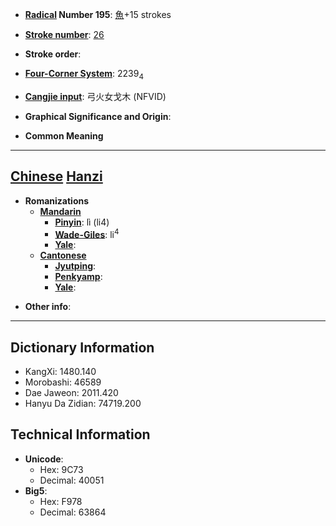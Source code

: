 * '''[[Wiktionary:Chinese radical index| Radical]] Number 195''': [[Wiktionary:Chinese radical index 魚|魚]]+15 strokes

* '''[[Wiktionary:Chinese total strokes index|Stroke number]]''': [[Wiktionary:Chinese total strokes index 26|26]]

* '''Stroke order''': 

* '''[[Wiktionary:Chinese four corner index|Four-Corner System]]''': 2239<sub>4</sub>

* '''[[Wiktionary:Chinese Cangjie index|Cangjie input]]''': 弓火女戈木 (NFVID)

* '''Graphical Significance and Origin''': 

* '''Common Meaning'''

----

== [[Chinese]] [[Hanzi]] ==

* '''Romanizations'''
** '''[[Mandarin]]'''
*** '''[[Pinyin]]''': lì (li4)
*** '''[[Wade-Giles]]''': li<sup>4</sup>
*** '''[[Yale]]''': 
** '''[[Cantonese]]'''
*** '''[[Jyutping]]''':
*** '''[[Penkyamp]]''': 
*** '''[[Yale]]''': 

* '''Other info''': 

----

== Dictionary Information ==

* KangXi: 1480.140
* Morobashi: 46589
* Dae Jaweon: 2011.420
* Hanyu Da Zidian: 74719.200

== Technical Information ==

* '''Unicode''':
** Hex: 9C73
** Decimal: 40051
* '''Big5''':
** Hex: F978
** Decimal: 63864